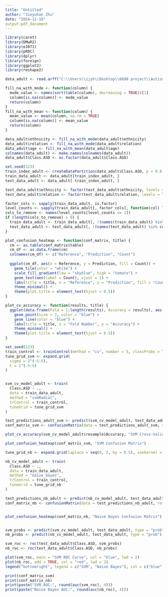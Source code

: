 ---
title: "Untitled"
author: "Jieyuhan Zhu"
date: "2024-12-19"
output:pdf_document
---

```{r}
library(caret)
library(DMwR2)      
library(e1071)    
library(pROC)      
library(dplyr)    
library(foreign)  
library(ggplot2) 
library(reshape2) 

data_adult <- read.arff("C:\\Users\\zjyh\\Desktop\\6690 project\\Autism-Adolescent-Data.arff")

fill_na_with_mode <- function(column) {
  mode_value <- names(sort(table(column), decreasing = TRUE))[1]
  column[is.na(column)] <- mode_value
  return(column)
}
fill_na_with_mean <- function(column) {
  mean_value <- mean(column, na.rm = TRUE)
  column[is.na(column)] <- mean_value
  return(column)
}

data_adult$ethnicity <- fill_na_with_mode(data_adult$ethnicity)
data_adult$relation <- fill_na_with_mode(data_adult$relation)
data_adult$age <- fill_na_with_mean(data_adult$age)
colnames(data_adult) <- make.names(colnames(data_adult))
data_adult$Class.ASD <- as.factor(data_adult$Class.ASD)

set.seed(123)
train_index_adult <- createDataPartition(data_adult$Class.ASD, p = 0.8, list = FALSE)
train_data_adult <- data_adult[train_index_adult, ]
test_data_adult <- data_adult[-train_index_adult, ]

test_data_adult$ethnicity <- factor(test_data_adult$ethnicity, levels = levels(train_data_adult$ethnicity))
test_data_adult$relation <- factor(test_data_adult$relation, levels = levels(train_data_adult$relation))

factor_cols <- sapply(train_data_adult, is.factor)
level_counts <- sapply(train_data_adult[, factor_cols], function(col) length(unique(col)))
cols_to_remove <- names(level_counts[level_counts <= 1])
if (length(cols_to_remove) > 0) {
  train_data_adult <- train_data_adult[, !(names(train_data_adult) %in% cols_to_remove)]
  test_data_adult <- test_data_adult[, !(names(test_data_adult) %in% cols_to_remove)]
}

plot_confusion_heatmap <- function(conf_matrix, title) {
  cm <- as.table(conf_matrix$table)
  cm_df <- as.data.frame(cm)
  colnames(cm_df) <- c("Reference", "Prediction", "Count")
  
  ggplot(cm_df, aes(x = Reference, y = Prediction, fill = Count)) +
    geom_tile(color = "white") +
    scale_fill_gradient(low = "skyblue", high = "tomato") +
    geom_text(aes(label = Count), vjust = 1) +
    labs(title = title, x = "Reference", y = "Prediction", fill = "Count") +
    theme_minimal() +
    theme(plot.title = element_text(hjust = 0.5))
}

plot_cv_accuracy <- function(results, title) {
  ggplot(data.frame(Fold = 1:length(results), Accuracy = results), aes(x = Fold, y = Accuracy)) +
    geom_point(size = 3, color = "blue") +
    geom_line(color = "blue") +
    labs(title = title, x = "Fold Number", y = "Accuracy") +
    theme_minimal() +
    theme(plot.title = element_text(hjust = 0.5))
}

set.seed(123)
train_control <- trainControl(method = "cv", number = 5, classProbs = TRUE, savePredictions = TRUE)
tune_grid_svm <- expand.grid(
  sigma = 2^(-5:5),
  C = 2^(-5:5)     
)


svm_cv_model_adult <- train(
  Class.ASD ~ ., 
  data = train_data_adult, 
  method = "svmRadial",
  trControl = train_control,
  tuneGrid = tune_grid_svm
)

test_predictions_adult_svm <- predict(svm_cv_model_adult, test_data_adult)
conf_matrix_svm <- confusionMatrix(data = test_predictions_adult_svm, reference = test_data_adult$Class.ASD)

plot_cv_accuracy(svm_cv_model_adult$resample$Accuracy, "SVM Cross-Validation Accuracy")

plot_confusion_heatmap(conf_matrix_svm, "SVM Confusion Matrix")

tune_grid_nb <- expand.grid(laplace = seq(0, 2, by = 0.5), usekernel = c(TRUE, FALSE), adjust = seq(0.5, 2, by = 0.5))

nb_cv_model_adult <- train(
  Class.ASD ~ ., 
  data = train_data_adult, 
  method = "naive_bayes",
  trControl = train_control,
  tuneGrid = tune_grid_nb
)

test_predictions_nb_adult <- predict(nb_cv_model_adult, test_data_adult)
conf_matrix_nb <- confusionMatrix(data = test_predictions_nb_adult, reference = test_data_adult$Class.ASD)


plot_confusion_heatmap(conf_matrix_nb, "Naive Bayes Confusion Matrix")


svm_probs <- predict(svm_cv_model_adult, test_data_adult, type = "prob")[, 2]
nb_probs <- predict(nb_cv_model_adult, test_data_adult, type = "prob")[, 2]

svm_roc <- roc(test_data_adult$Class.ASD, svm_probs)
nb_roc <- roc(test_data_adult$Class.ASD, nb_probs)

plot(svm_roc, main = "SVM ROC Curve", col = "blue", lwd = 2)
plot(nb_roc, add = TRUE, col = "red", lwd = 2)
legend("bottomright", legend = c("SVM", "Naive Bayes"), col = c("blue", "red"), lwd = 2)

print(conf_matrix_svm)
print(conf_matrix_nb)
print(paste("SVM AUC:", round(auc(svm_roc), 4)))
print(paste("Naive Bayes AUC:", round(auc(nb_roc), 4)))
```